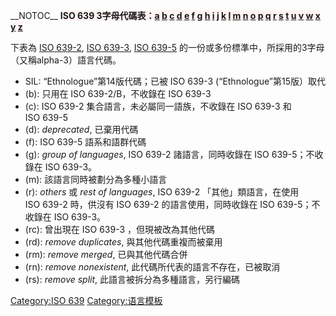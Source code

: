 __NOTOC__
<span style="background-color: #fff3f3">'''ISO 639 3字母代碼表：[[ISO 639:a|a]] [[ISO 639:b|b]] [[ISO 639:c|c]] [[ISO 639:d|d]] [[ISO 639:e|e]] [[ISO 639:f|f]] [[ISO 639:g|g]] [[ISO 639:h|h]] [[ISO 639:i|i]] [[ISO 639:j|j]] [[ISO 639:k|k]] [[ISO 639:l|l]] [[ISO 639:m|m]] [[ISO 639:n|n]] [[ISO 639:o|o]] [[ISO 639:p|p]] [[ISO 639:q|q]] [[ISO 639:r|r]] [[ISO 639:s|s]] [[ISO 639:t|t]] [[ISO 639:u|u]] [[ISO 639:v|v]] [[ISO 639:w|w]] [[ISO 639:x|x]] [[ISO 639:y|y]] [[ISO 639:z|z]]'''</span>

下表為 [[ISO 639-2]], [[ISO 639-3]], [[ISO 639-5]] 的一份或多份標準中，所採用的3字母（又稱alpha-3）語言代碼。

{{Hidden begin
| title = 備註
| border = | header= |bg1= |ta1= 
}}
*SIL: “Ethnologue”第14版代碼；已被 ISO&nbsp;639-3 (“Ethnologue”第15版）取代
*(b): 只用在 ISO&nbsp;639-2/B，不收錄在 ISO&nbsp;639-3
*(c): ISO&nbsp;639-2 集合語言，未必屬同一語族，不收錄在 ISO&nbsp;639-3 和 ISO&nbsp;639-5
*(d): ''deprecated'', 已棄用代碼
*(f): ISO&nbsp;639-5 語系和語群代碼
*(g): ''group of languages'', ISO&nbsp;639-2 諸語言，同時收錄在 ISO&nbsp;639-5；不收錄在 ISO&nbsp;639-3。
*(m): 該語言同時被劃分為多種小語言
*(r): ''others'' 或 ''rest of languages'', ISO&nbsp;639-2 「其他」類語言，在使用 ISO&nbsp;639-2 時，供沒有 ISO&nbsp;639-2 的語言使用，同時收錄在 ISO&nbsp;639-5；不收錄在 ISO&nbsp;639-3。
*(rc): 曾出現在 ISO&nbsp;639-3 ，但現被改為其他代碼
*(rd): ''remove duplicates'', 與其他代碼重複而被棄用
*(rm): ''remove merged'', 已與其他代碼合併
*(rn): ''remove nonexistent'', 此代碼所代表的語言不存在，已被取消
*(rs): ''remove split'', 此語言被拆分為多種語言，另行編碼
{{Hidden end}}<noinclude>
[[Category:ISO 639]]
[[Category:语言模板]]
</noinclude>